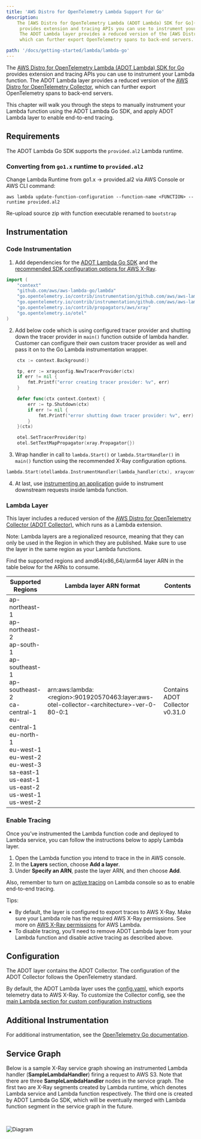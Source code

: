```yaml
---
title: 'AWS Distro for OpenTelemetry Lambda Support For Go'
description:
    The [AWS Distro for OpenTelemetry Lambda (ADOT Lambda) SDK for Go](https://github.com/open-telemetry/opentelemetry-go-contrib/tree/main/instrumentation/github.com/aws/aws-lambda-go/otellambda)
     provides extension and tracing APIs you can use to instrument your Lambda function.
     The ADOT Lambda layer provides a reduced version of the [AWS Distro for OpenTelemetry Collector](https://github.com/aws-observability/aws-otel-collector),
     which can further export OpenTelemetry spans to back-end servers.

path: '/docs/getting-started/lambda/lambda-go'
---
```



The [AWS Distro for OpenTelemetry Lambda (ADOT Lambda) SDK for Go](https://github.com/open-telemetry/opentelemetry-go-contrib/tree/main/instrumentation/github.com/aws/aws-lambda-go/otellambda) provides extension and tracing APIs you can use to instrument your Lambda function. The ADOT Lambda layer provides a reduced version of the [AWS Distro for OpenTelemetry Collector](https://github.com/aws-observability/aws-otel-collector), which can further export OpenTelemetry spans to back-end servers.

This chapter will walk you through the steps to manually instrument your Lambda function using the ADOT Lambda Go SDK, and apply ADOT Lambda layer to enable end-to-end tracing.


<SectionSeparator />

## Requirements

The ADOT Lambda Go SDK supports the `provided.al2` Lambda runtime.

### Converting from `go1.x` runtime to `provided.al2`
Change Lambda Runtime from go1.x → provided.al2 via AWS Console or AWS CLI command:
```shell
aws lambda update-function-configuration --function-name <FUNCTION> --runtime provided.al2
```

Re-upload source zip with function executable renamed to `bootstrap`


## Instrumentation

### Code Instrumentation

1. Add dependencies for the [ADOT Lambda Go SDK](https://pkg.go.dev/go.opentelemetry.io/contrib/instrumentation/github.com/aws/aws-lambda-go/otellambda) and the [recommended SDK configuration options for AWS X-Ray](https://pkg.go.dev/go.opentelemetry.io/contrib/instrumentation/github.com/aws/aws-lambda-go/otellambda/xrayconfig).

```go
import (
    "context"
    "github.com/aws/aws-lambda-go/lambda"
    "go.opentelemetry.io/contrib/instrumentation/github.com/aws/aws-lambda-go/otellambda"
    "go.opentelemetry.io/contrib/instrumentation/github.com/aws/aws-lambda-go/otellambda/xrayconfig"
    "go.opentelemetry.io/contrib/propagators/aws/xray"
    "go.opentelemetry.io/otel"
)
```
2. Add below code which is using configured tracer provider and shutting down the tracer provider in `main()` function outside of lambda handler. Customer can configure their own custom tracer provider as well and pass it on to the Go Lambda instrumentation wrapper.
```go
   	ctx := context.Background()

   	tp, err := xrayconfig.NewTracerProvider(ctx)
   	if err != nil {
   		fmt.Printf("error creating tracer provider: %v", err)
   	}

   	defer func(ctx context.Context) {
   		err := tp.Shutdown(ctx)
   		if err != nil {
   			fmt.Printf("error shutting down tracer provider: %v", err)
   		}
   	}(ctx)

   	otel.SetTracerProvider(tp)
   	otel.SetTextMapPropagator(xray.Propagator{})
```

3. Wrap handler in call to `lambda.Start()` or `lambda.StartHandler()` in `main()` function using the recommended X-Ray configuration options.
```go
lambda.Start(otellambda.InstrumentHandler(lambda_handler(ctx), xrayconfig.WithRecommendedOptions(tp)... ))
```

4. At last, use [instrumenting an application](https://aws-otel.github.io/docs/getting-started/go-sdk/trace-manual-instr#instrumenting-an-application) guide to instrument downstream requests inside lambda function.

### Lambda Layer

This layer includes a reduced version of the [AWS Distro for OpenTelemetry Collector (ADOT Collector)](https://github.com/aws-observability/aws-otel-collector),
  which runs as a Lambda extension.

Note: Lambda layers are a regionalized resource, meaning that they can only be used in the Region in which they are published.
 Make sure to use the layer in the same region as your Lambda functions.

Find the supported regions and amd64(x86_64)/arm64 layer ARN in the table below for the ARNs to consume.

|Supported   Regions  |Lambda layer ARN format  | Contents |
|---------------------|-------------------------|----------|
| ap-northeast-1<br/>ap-northeast-2<br/>ap-south-1<br/>ap-southeast-1<br/>ap-southeast-2<br/>ca-central-1<br/>eu-central-1<br/>eu-north-1<br/>eu-west-1<br/>eu-west-2<br/>eu-west-3<br/>sa-east-1<br/>us-east-1<br/>us-east-2<br/>us-west-1<br/>us-west-2 | arn:aws:lambda:<region\>:901920570463:layer:aws-otel-collector-<architecture\>-ver-0-80-0:1 | Contains ADOT Collector v0.31.0 |

### Enable Tracing
Once you’ve instrumented the Lambda function code and deployed to Lambda service, you can follow the instructions below to apply Lambda layer.

1. Open the Lambda function you intend to trace in the in AWS console. 
2. In the **Layers** section, choose **Add a layer**.
3. Under **Specify an ARN**, paste the layer ARN, and then choose **Add**.

Also, remember to turn on [active tracing](https://docs.aws.amazon.com/lambda/latest/dg/services-xray.html) on Lambda console so as to enable end-to-end tracing.

Tips:

* By default, the layer is configured to export traces to AWS X-Ray.
 Make sure your Lambda role has the required AWS X-Ray permissions.
  See more on [AWS X-Ray permissions](https://docs.aws.amazon.com/lambda/latest/dg/services-xray.html#services-xray-permissions) for AWS Lambda.
* To disable tracing, you’ll need to remove ADOT Lambda layer from your Lambda function and disable active tracing as described above.

<SectionSeparator />

## Configuration

The ADOT layer contains the ADOT Collector. The configuration of the ADOT Collector follows the OpenTelemetry standard.

By default, the ADOT Lambda layer uses the [config.yaml](https://github.com/aws-observability/aws-otel-lambda/blob/main/adot/collector/config.yaml),
 which exports telemetry data to AWS X-Ray. To customize the Collector config,
 see the [main Lambda section for custom configuration instructions](/docs/getting-started/lambda#custom-configuration-for-the-adot-collector-on-lambda)


<SectionSeparator />

## Additional Instrumentation

For additional instrumentation, see the [OpenTelemetry Go documentation](https://github.com/open-telemetry/opentelemetry-go).

<SectionSeparator />

## Service Graph

Below is a sample X-Ray service graph showing an instrumented Lambda handler (**SampleLambdaHandler**) firing a request to AWS S3. Note that there are three **SampleLambdaHandler** nodes in the service graph.
The first two are X-Ray segments created by Lambda runtime, which denotes Lambda service and Lambda function respectively. The third one is created by ADOT Lambda Go SDK, which will be eventually merged with Lambda function segment in the service graph in the future.

<img src={img16} alt="Diagram" style="margin: 30px 0;" />
